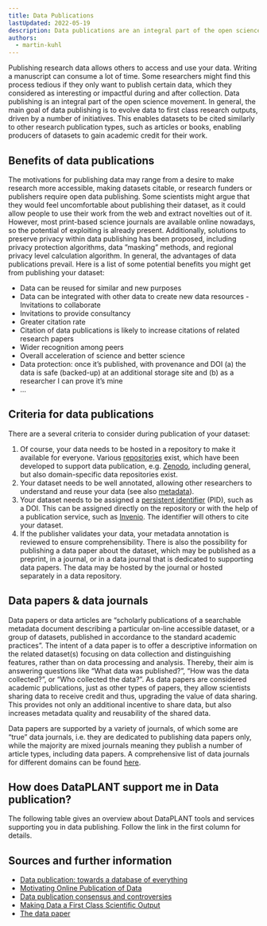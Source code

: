 ```yaml
---
title: Data Publications
lastUpdated: 2022-05-19
description: Data publications are an integral part of the open science movement. Learn about the benefits, criteria, and how DataPLANT supports you in data publishing.
authors:
  - martin-kuhl
---
```


Publishing research data allows others to access and use your data. Writing a manuscript can consume a lot of time. Some researchers might find this process tedious if they only want to publish certain data, which they considered as interesting or impactful during and after collection. Data publishing is an integral part of the open science movement. In general, the main goal of data publishing is to evolve data to first class research outputs, driven by a number of initiatives. This enables datasets to be cited similarly to other research publication types, such as articles or books, enabling producers of datasets to gain academic credit for their work.

## Benefits of data publications

The motivations for publishing data may range from a desire to make research more accessible, making datasets citable, or research funders or publishers require open data publishing. Some scientists might argue that they would feel uncomfortable about publishing their dataset, as it could allow people to use their work from the web and extract novelties out of it. However, most print-based science journals are available online nowadays, so the potential of exploiting is already present. Additionally, solutions to preserve privacy within data publishing has been proposed, including privacy protection algorithms, data ”masking” methods, and regional privacy level calculation algorithm. In general, the advantages of data publications prevail. Here is a list of some potential benefits you might get from publishing your dataset:

- Data can be reused for similar and new purposes
- Data can be integrated with other data to create new data resources - Invitations to collaborate
- Invitations to provide consultancy
- Greater citation rate
- Citation of data publications is likely to increase citations of related research papers
- Wider recognition among peers
- Overall acceleration of science and better science
- Data protection: once it’s published, with provenance and DOI (a) the data is safe (backed-up) at an additional storage site and (b) as a researcher I can prove it’s mine
- ...

## Criteria for data publications

There are a several criteria to consider during publication of your dataset:

1. Of course, your data needs to be hosted in a repository to make it available for everyone. Various [repositories](/nfdi4plants.knowledgebase/fundamentals/public-data-repositories) exist, which have been developed to support data publication, e.g. [Zenodo](https://zenodo.org/), including general, but also domain-specific data repositories exist.
2. Your dataset needs to be well annotated, allowing other researchers to understand and reuse your data (see also [metadata](/nfdi4plants.knowledgebase/fundamentals/metadata)).
3. Your dataset needs to be assigned a [persistent identifier](/nfdi4plants.knowledgebase/fundamentals/persistent-identifiers/) (PID), such as a DOI. This can be assigned directly on the repository or with the help of a publication service, such as [Invenio](https://inveniosoftware.org/products/rdm/). The identifier will others to cite your dataset.
4. If the publisher validates your data, your metadata annotation is reviewed to ensure comprehensibility.
There is also the possibility for publishing a data paper about the dataset, which may be published as a preprint, in a journal, or in a data journal that is dedicated to supporting data papers. The data may be hosted by the journal or hosted separately in a data repository.

## Data papers & data journals

Data papers or data articles are “scholarly publications of a searchable metadata document describing a particular on-line accessible dataset, or a group of datasets, published in accordance to the standard academic practices”. The intent of a data paper is to offer a descriptive information on the related dataset(s) focusing on data collection and distinguishing features, rather than on data processing and analysis. Thereby, their aim is answering questions like “What data was published?”, “How was the data collected?”, or “Who collected the data?”. As data papers are considered academic publications, just as other types of papers, they allow scientists sharing data to receive credit and thus, upgrading the value of data sharing. This provides not only an additional incentive to share data, but also increases metadata quality and reusability of the shared data.

Data papers are supported by a variety of journals, of which some are “true” data journals, i.e. they are dedicated to publishing data papers only, while the majority are mixed journals meaning they publish a number of article types, including data papers. A comprehensive list of data journals for different domains can be found [here](https://www.researchdata.uni-jena.de/en/information/data-publication).

## How does DataPLANT support me in Data publication?

The following table gives an overview about DataPLANT tools and services supporting you in data publishing. Follow the link in the first column for details.


## Sources and further information

- [Data publication: towards a database of everything](https://doi.org/10.1186/1756-0500-2-113)
- [Motivating Online Publication of Data](https://doi.org/10.1525/bio.2009.59.5.9)
- [Data publication consensus and controversies](https://dx.doi.org/10.12688%2Ff1000research.3979.3)
- [Making Data a First Class Scientific Output](https://doi.org/10.2218/ijdc.v7i1.218)
- [The data paper](https://dx.doi.org/10.1186%2F1471-2105-12-S15-S2)

